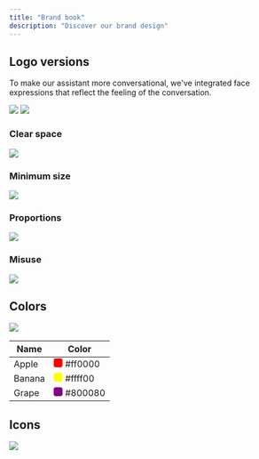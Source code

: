 ```yaml
---
title: "Brand book"
description: "Discover our brand design"
---
```


## Logo versions

To make our assistant more conversational, we've integrated face expressions that reflect the feeling of the conversation.


<img className="block dark:hidden" src="/images/brand-logos.png" />

<img className="hidden dark:block" src="/images/user_types_dark.png" />

### Clear space

<img className="block dark:hidden" src="/images/brand-clear-space.png" />

### Minimum size

<img className="block dark:hidden" src="/images/brand-min-size.png" />

### Proportions

<img className="block dark:hidden" src="/images/brand-proportions.png" />

### Misuse

<img className="block dark:hidden" src="/images/brand-misuse.png" />


## Colors

<img className="block dark:hidden" src="/images/brand-colors.png" />

| Name    | Color          |
|---------|----------------|
| Apple   | <span style="display:inline-block;width:16px;height:16px;background-color:#ff0000;border-radius:4px;"></span> #ff0000 |
| Banana  | <span style="display:inline-block;width:16px;height:16px;background-color:#ffff00;border-radius:4px;"></span> #ffff00 |
| Grape   | <span style="display:inline-block;width:16px;height:16px;background-color:#800080;border-radius:4px;"></span> #800080 |



## Icons

<img className="block dark:hidden" src="/images/brand-icons.png" />


